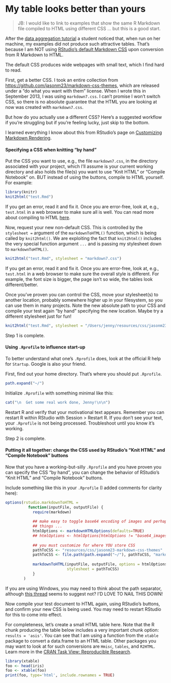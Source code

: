 My table looks better than yours
========================================================

> JB: I would like to link to examples that show the same R Markdown file compiled to HTML using different CSS ... but this is a good start.

After the [data aggregation tutorial](http://www.stat.ubc.ca/~jenny/STAT545A/block04_dataAggregation.html) a student noticed that, when run on her machine, my examples did not produce such attractive tables. That's because I am NOT using [RStudio's default Markdown CSS](https://github.com/rstudio/markdown/blob/master/inst/resources/markdown.css) upon conversion from R Markdown to HTML.

The default CSS produces wide webpages with small text, which I find hard to read.

First, get a better CSS. I took an entire collection from <https://github.com/jasonm23/markdown-css-themes>, which are released under a "do what you want with them" license. When I wrote this in September 2013, I was using `markdown7.css`. I can't promise I won't switch CSS, so there is no absolute guarantee that the HTML you are looking at now was created with `markdown7.css`.

But how do you actually use a different CSS? Here's a suggested workflow if you're struggling but if you're feeling lucky, just skip to the bottom.

I learned everything I know about this from RStudio's page on [Customizing Markdown Rendering](http://www.rstudio.com/ide/docs/authoring/markdown_custom_rendering).

#### Specifying a CSS when knitting "by hand"

Put the CSS you want to use, e.g., the file `markdown7.css`, in the directory associated with your project, which I'll assume is your current working directory and also holds the file(s) you want to use "Knit HTML" or "Compile Notebook" on. BUT instead of using the buttons, compile to HTML yourself. For example:

```r
library(knitr)
knit2html("test.Rmd")
```
If you get an error, read it and fix it. Once you are error-free, look at, e.g., `test.html` in a web browser to make sure all is well. You can read more about compiling to HTML [here](http://www.rstudio.com/ide/docs/r_markdown).

Now, request your new non-default CSS. This is controlled by the `stylesheet =` argument of the `markdownToHTML()` function, which is being called by `knit2html()`. We are exploiting the fact that `knit2html()` includes the very special function argument `...` and is passing my stylesheet down to `markdownToHTML()`.

```r
knit2html("test.Rmd", stylesheet = "markdown7.css")
```

If you get an error, read it and fix it. Once you are error-free, look at, e.g., `test.html` in a web browser to make sure the overall style is different. For example, the font size is bigger, the page isn't so wide, the tables look different/better.

Once you've proven you can control the CSS, move your stylesheet(s) to another location, probably somewhere higher up in your filesystem, so you can use them in many projects. Note the new absolute path to your CSS and compile your test again "by hand" specifying the new location. Maybe try a different stylesheet just for fun!

```r
knit2html("test.Rmd", stylesheet = "/Users/jenny/resources/css/jasonm23-markdown-css-themes/markdown4.css")
```

Step 1 is complete.

#### Using `.Rprofile` to influence start-up

To better understand what one's `.Rprofile` does, look at the official R help for `Startup`. Google is also your friend.

First, find out your home directory. That's where you should put `.Rprofile`.
```r
path.expand("~/")
```

Initialize `.Rprofile` with something minimal like this:

```r
cat("\n  Get some real work done, Jenny!\n\n")
```

Restart R and verify that your motivational text appears. Remember you can restart R within RStudio with Session > Restart R. If you don't see your text, your `.Rprofile` is not being processed. Troubleshoot until you know it's working.

Step 2 is complete.

#### Putting it all together: change the CSS used by RStudio's "Knit HTML" and "Compile Notebook" buttons

Now that you have a working-but-silly `.Rprofile` and you have proven you can specify the CSS "by hand", you can change the behavior of RStudio's "Knit HTML" and "Compile Notebook" buttons.

Include something like this in your `.Rprofile` (I added comments for clarity here):
```r
options(rstudio.markdownToHTML =
          function(inputFile, outputFile) {
            require(markdown)
            
            ## make easy to toggle base64 encoding of images and perhaps other
            ## things ...
            htmlOptions <- markdownHTMLOptions(defaults=TRUE)
            ## htmlOptions <- htmlOptions[htmlOptions != "base64_images"]
            
            ## you must customize for where YOU store CSS
            pathToCSS <- "resources/css/jasonm23-markdown-css-themes"
            pathToCSS <- file.path(path.expand("~/"), pathToCSS, "markdown7.css")
            
            markdownToHTML(inputFile, outputFile, options = htmlOptions,
                           stylesheet = pathToCSS)
            }
        )
```
If you are using Windows, you may need to think about the path separator, although [this thread](http://stackoverflow.com/questions/4459969/are-there-any-platforms-for-which-the-file-separator-isnt) seems to suggest not? I'D LOVE TO NAIL THIS DOWN!

Now compile your test document to HTML again, using RStudio's buttons, and confirm your new CSS is being used. You may need to restart RStudio for this to come into effect.

For completeness, let's create a small HTML table here. Note that the R chunk producing the table below includes a very important chunk option: `results = 'asis'`. You can see that I am using a function from the `xtable` package to convert a data.frame to an HTML table. Other packages you may want to look at for such conversions are `Hmisc`, `tables`, and `R2HTML`. Learn more in the [CRAN Task View: Reproducible Research](http://cran.r-project.org/web/views/ReproducibleResearch.html).

```r
library(xtable)
foo <- head(iris)
foo <- xtable(foo)
print(foo, type='html', include.rownames = TRUE)
```
